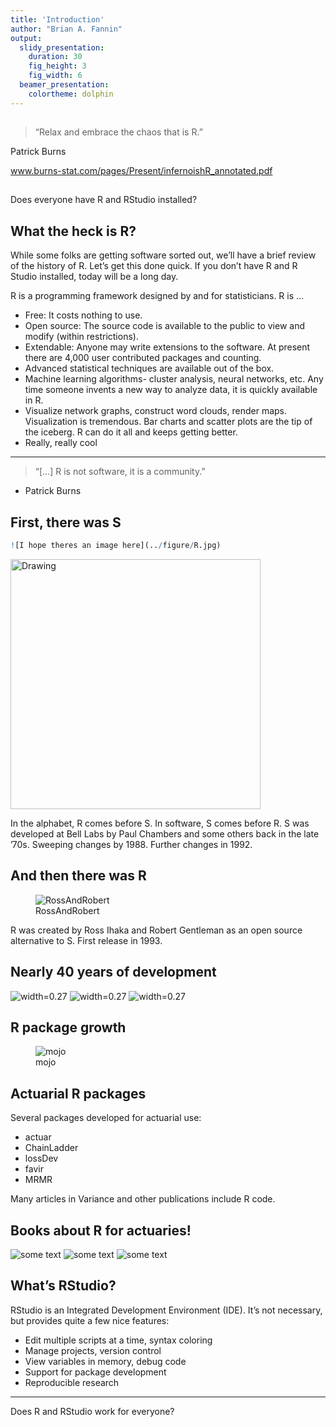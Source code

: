 ```yaml
---
title: 'Introduction'
author: "Brian A. Fannin"
output:
  slidy_presentation:
    duration: 30
    fig_height: 3
    fig_width: 6
  beamer_presentation:
    colortheme: dolphin
---
```


##  {.flexbox .vcenter}

> "Relax and embrace the chaos that is R."

Patrick Burns
  
[www.burns-stat.com/pages/Present/infernoishR_annotated.pdf](www.burns-stat.com/pages/Present/infernoishR_annotated.pdf)

##

Does everyone have R and RStudio installed?

## What the heck is R? {.smaller .build}

While some folks are getting software sorted out, we'll have a brief review of the history of R. 
Let's get this done quick. If you don't have R and R Studio installed, today will be a long day.

R is a programming framework designed by and for statisticians. R is ... 

* Free: It costs nothing to use.
* Open source: The source code is available to the public to view and modify (within restrictions).
* Extendable: Anyone may write extensions to the software. At present there are 4,000 user contributed packages and counting.
* Advanced statistical techniques are available out of the box. 
* Machine learning algorithms- cluster analysis, neural networks, etc. Any time someone invents a new way to analyze data, it is quickly available in R.
* Visualize network graphs, construct word clouds, render maps. Visualization is tremendous. Bar charts and scatter plots are the tip of the iceberg. R can do it all and keeps getting better.
* Really, really cool 

----

> "[...] R is not software, it is a community."
  
  - Patrick Burns
  

## First, there was S

```r
![I hope theres an image here](../figure/R.jpg)
```
<img src="../figure/R.jpg" alt="Drawing" style="width: 400px;"/>

In the alphabet, R comes before S. In software, S comes before R. S was developed at Bell Labs by Paul Chambers and some others back in the late '70s. Sweeping changes by 1988. Further changes in 1992.

## And then there was R

![RossAndRobert](../figure/RossAndRobert.png)

R was created by Ross Ihaka and Robert Gentleman as an open source alternative to S. First release in 1993.


## Nearly 40 years of development

![width=0.27](../figure/NewSlanguage.jpg)
![width=0.27](../figure/StatisticalModelsinS.jpg)
![width=0.27](../figure/Soda.jpg)

## R package growth

![mojo](../figure/rPackages.jpg)


## Actuarial R packages

Several packages developed for actuarial use:

* actuar
* ChainLadder
* lossDev
* favir
* MRMR

Many articles in Variance and other publications include R code.

## Books about R for actuaries!

![some text](../figure/PredictiveModeling.jpg)
![some text](../figure/ComputationalActuarialScience.jpg)
![some text](../figure/RegressionModeling.jpg)


## What's RStudio?

RStudio is an Integrated Development Environment (IDE). It's not necessary, but provides quite a few nice features:

* Edit multiple scripts at a time, syntax coloring
* Manage projects, version control
* View variables in memory, debug code
* Support for package development
* Reproducible research

----

Does R and RStudio work for everyone?
